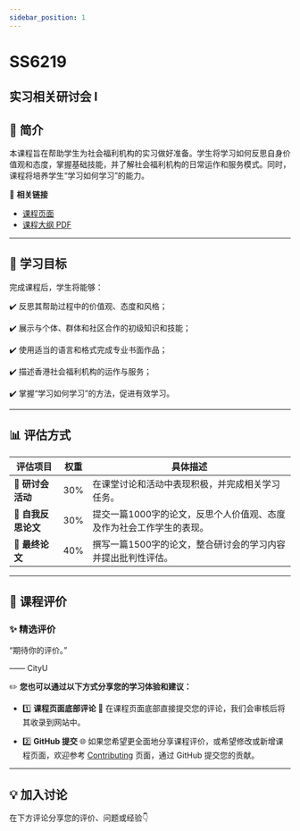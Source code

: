 ```yaml
---
sidebar_position: 1
---
```


# SS6219
## 实习相关研讨会 I

## **📘 简介**
本课程旨在帮助学生为社会福利机构的实习做好准备。学生将学习如何反思自身价值观和态度，掌握基础技能，并了解社会福利机构的日常运作和服务模式。同时，课程将培养学生“学习如何学习”的能力。

🔗 **相关链接**
- [课程页面](https://www.cityu.edu.hk/catalogue/pg/202425/course/SS6219.htm)
- [课程大纲 PDF](https://www.cityu.edu.hk/catalogue/pg/202425/course/SS6219.pdf)

---

## **🎯 学习目标**

完成课程后，学生将能够：

✔️ 反思其帮助过程中的价值观、态度和风格；

✔️ 展示与个体、群体和社区合作的初级知识和技能；

✔️ 使用适当的语言和格式完成专业书面作品；

✔️ 描述香港社会福利机构的运作与服务；

✔️ 掌握“学习如何学习”的方法，促进有效学习。

---

## **📊 评估方式**

| **评估项目**             | **权重** | **具体描述**                                                                                       |
|------------------------|---------|---------------------------------------------------------------------------------------------------|
| **💬 研讨会活动**         | 30%     | 在课堂讨论和活动中表现积极，并完成相关学习任务。                                                         |
| **📄 自我反思论文**       | 30%     | 提交一篇1000字的论文，反思个人价值观、态度及作为社会工作学生的表现。                                               |
| **📄 最终论文**          | 40%     | 撰写一篇1500字的论文，整合研讨会的学习内容并提出批判性评估。                                                     |

---

## **💬 课程评价**

### ✨ **精选评价**
<div className={commentStyles.commentBox}>
    <p className={commentStyles.commentText}>
        “期待你的评价。”
    </p>
    <p className={commentStyles.commentAuthor}>—— CityU</p>
</div>

✏️ **您也可以通过以下方式分享您的学习体验和建议：**

- 1️⃣ **课程页面底部评论**
💬 在课程页面底部直接提交您的评论，我们会审核后将其收录到网站中。

- 2️⃣ **GitHub 提交**
🌐 如果您希望更全面地分享课程评价，或希望修改或新增课程页面，欢迎参考 [Contributing](/contributing) 页面，通过 GitHub 提交您的贡献。

---

## **💡 加入讨论**

在下方评论分享您的评价、问题或经验👇
<Utterances />
